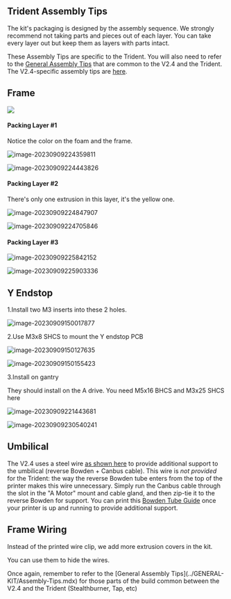 ## Trident Assembly Tips


<Callout type="info">

The kit's packaging is designed by the assembly sequence.  We strongly recommend not taking parts and pieces out of each layer. You can take every layer out but keep them as layers with parts intact.

</Callout>

<Callout type="info">

These Assembly Tips are specific to the Trident. You will also need to refer to the [General Assembly Tips](../GENERAL-KIT/Assembly-Tips.mdx) that are common to the V2.4 and the Trident. The V2.4-specific assembly tips are [here](../VORON-2.4-CBT-KIT/Assembly-Tips.mdx).

</Callout>

## Frame

![](https://img.mpx.wiki/i/2023/09/09/64fc884e1f222.webp)

#### Packing Layer #1

Notice the color on the foam and the frame.

![image-20230909224359811](https://img.mpx.wiki/i/2023/09/09/64fc84b425ce9.webp)

![image-20230909224443826](https://img.mpx.wiki/i/2023/09/09/64fc84dfbf6f1.webp)

#### Packing Layer #2

There's only one extrusion in this layer, it's the yellow one.

![image-20230909224847907](https://img.mpx.wiki/i/2023/09/09/64fc85d3026af.webp)

![image-20230909224705846](https://img.mpx.wiki/i/2023/09/09/64fc856d357f3.webp)

#### Packing Layer #3

![image-20230909225842152](https://img.mpx.wiki/i/2023/09/09/64fc8824edf50.webp)

![image-20230909225903336](https://img.mpx.wiki/i/2023/09/09/64fc883c43685.webp)

## Y Endstop 

1.Install two M3 inserts into these 2 holes.

![image-20230909150017877](https://img.mpx.wiki/i/2023/09/09/64fc18034ed69.webp)

2.Use M3x8 SHCS to mount the Y endstop PCB

![image-20230909150127635](https://img.mpx.wiki/i/2023/09/09/64fc1848f3379.webp)

![image-20230909150155423](https://img.mpx.wiki/i/2023/09/09/64fc18649e3f4.webp)

3.Install on gantry 

They should install on the A drive. You need M5x16 BHCS and M3x25 SHCS here

![image-20230909221443681](https://img.mpx.wiki/i/2023/09/09/64fc7dd61adca.webp)

![image-20230909230540241](https://img.mpx.wiki/i/2023/09/09/64fc89c6a0758.webp)

## Umbilical

The V2.4 uses a steel wire [as shown here](../VORON-2.4-CBT-KIT/Umbilical-Guide#toolhead) to provide additional support to the umbilical (reverse Bowden + Canbus cable). This wire is *not provided* for the Trident: the way the reverse Bowden tube enters from the top of the printer makes this wire unnecessary. Simply run the Canbus cable through the slot in the "A Motor" mount and cable gland, and then zip-tie it to the reverse Bowden for support. You can print this [Bowden Tube Guide](https://github.com/VoronDesign/VoronUsers/tree/main/printer_mods/Galvanic/Bowden_Tube_Guide) once your printer is up and running to provide additional support.

## Frame Wiring

Instead of the printed wire clip, we add more extrusion covers in the kit.

You can use them to hide the wires.

<Callout type="info">
Once again, remember to refer to the [General Assembly Tips](../GENERAL-KIT/Assembly-Tips.mdx) for those parts of the build common between the V2.4 and the Trident (Stealthburner, Tap, etc)
</Callout>
